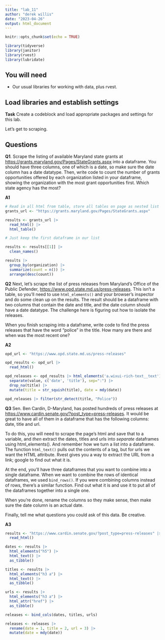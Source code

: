 ```yaml
---
title: "lab_11"
author: "derek willis"
date: "2023-04-26"
output: html_document
---
```


```r
knitr::opts_chunk$set(echo = TRUE)
```

```r
library(tidyverse)
library(janitor)
library(rvest)
library(lubridate)
```

## You will need

-   Our usual libraries for working with data, plus rvest.

## Load libraries and establish settings

**Task** Create a codeblock and load appropriate packages and settings for this lab.

Let's get to scraping.

## Questions

**Q1**. Scrape the listing of available Maryland state grants at <https://grants.maryland.gov/Pages/StateGrants.aspx> into a dataframe. You should have three columns, one of which is a date, so make sure the date column has a date datatype. Then, write code to count the number of grants opportunities offered by each organization listed in your dataframe, showing the organization with the most grant opportunities first. Which state agency has the most?

**A1**

```r
# Read in all html from table, store all tables on page as nested list of dataframes.
grants_url <- "https://grants.maryland.gov/Pages/StateGrants.aspx"

results <- grants_url |>
  read_html() |>
  html_table()

# Just keep the first dataframe in our list

results <- results[[1]] |>
  clean_names()

results |>
  group_by(organization) |>
  summarize(count = n()) |>
  arrange(desc(count))
```

**Q2** Next, let's scrape the list of press releases from Maryland's Office of the Public Defender, <https://www.opd.state.md.us/press-releases>. This isn't a table, so you'll need to use `html_elements()` and your browser's inspector and do some clean up on the results. The result should be a dataframe with two columns that contain the date and title, and the date column should have a date datatype. The challenge here is figuring out how to isolate the releases.

When you finish scraping into a dataframe, write code to find the press releases that have the word "police" in the title. How many are there and when was the most recent one?

**A2**

```r
opd_url <- "https://www.opd.state.md.us/press-releases"

opd_results <- opd_url |>
  read_html()

opd_releases <- opd_results |> html_elements('a.wixui-rich-text__text') |> html_text() |> as_tibble() |>
  separate(value, c('date', 'title'), sep=":") |>
  drop_na(title) |>
  mutate(title = str_squish(title), date = mdy(date))

opd_releases |> filter(str_detect(title, "Police"))
```

**Q3** Sen. Ben Cardin, D-Maryland, has posted hundreds of press releases at <https://www.cardin.senate.gov/?post_type=press-releases>. It would be great to have all of them in a dataframe that has the following columns: date, title and url.

To do this, you will need to scrape the page's html and save that to a variable, and *then* extract the dates, titles and urls into *separate* dataframes using html_elements(). And remember how we turn a list into a dataframe. The function `html_text()` pulls out the contents of a tag, but for urls we want the HTML attribute. Rvest gives you a way to extract the URL from a link; google to find out what it is.

At the end, you'll have three dataframes that you want to combine into a single dataframe. When we want to combine the rows of identical dataframes, we used `bind_rows()`. If you were combining columns instead of rows, there's a similar function. Find out what it is and use it to put all of the dataframes together into a single one.

When you're done, rename the columns so they make sense, then make sure the date column is an actual date.

Finally, tell me what questions you could ask of this data. Be creative.

**A3**

```r
results <- "https://www.cardin.senate.gov/?post_type=press-releases" |>
  read_html()

dates <- results |>
  html_elements("h5") |>
  html_text() |>
  as_tibble()

titles <- results |>
  html_elements("h3 a") |>
  html_text() |>
  as_tibble()

urls <- results |>
  html_elements("h3 a") |>
  html_attr("href") |>
  as_tibble()

releases <- bind_cols(dates, titles, urls)

releases <- releases |>
  rename(date = 1, title = 2, url = 3) |>
  mutate(date = mdy(date))
```
